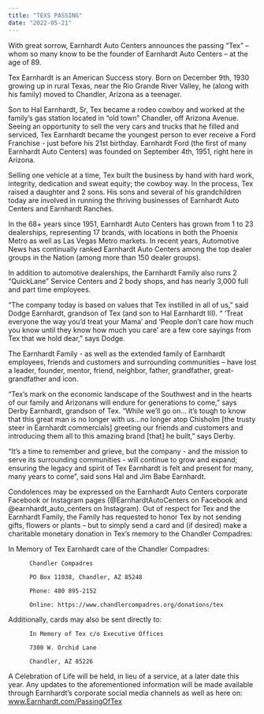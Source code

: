 ```yaml
---
title: "TEXS PASSING"
date: "2022-05-21"
---
```



With great sorrow, Earnhardt Auto Centers announces the passing “Tex” – whom so many know to be the founder of Earnhardt Auto Centers – at the age of 89.

Tex Earnhardt is an American Success story. Born on December 9th, 1930 growing up in rural Texas, near the Rio Grande River Valley, he (along with his family) moved to Chandler, Arizona as a teenager.

Son to Hal Earnhardt, Sr, Tex became a rodeo cowboy and worked at the family’s gas station located in “old town” Chandler, off Arizona Avenue.  Seeing an opportunity to sell the very cars and trucks that he filled and serviced, Tex Earnhardt became the youngest person to ever receive a Ford Franchise - just before his 21st birthday. Earnhardt Ford (the first of many  Earnhardt Auto Centers) was founded on September 4th, 1951, right here in Arizona.

Selling one vehicle at a time, Tex built the business by hand with hard work, integrity, dedication and sweat equity; the cowboy way. In the process, Tex raised a daughter and 2 sons.  His sons and several of his grandchildren today are involved in running the thriving businesses of Earnhardt Auto Centers and Earnhardt Ranches.

In the 68+ years since 1951, Earnhardt Auto Centers has grown from 1 to 23 dealerships, representing 17 brands, with locations in both the Phoenix Metro as well as Las Vegas Metro markets. In recent years, Automotive News has continually ranked Earnhardt Auto Centers among the top dealer groups in the Nation (among more than 150 dealer groups).

In addition to automotive dealerships, the Earnhardt Family also runs 2 “QuickLane” Service Centers and 2 body shops, and has nearly 3,000 full and part time employees.

“The company today is based on values that Tex instilled in all of us,” said Dodge Earnhardt, grandson of Tex (and son to Hal Earnhardt III). “ ‘Treat everyone the way you’d treat your Mama’ and  ‘People don’t care how much you know until they know how much you care’ are a few core sayings from Tex that we hold dear,” says Dodge.

The Earnhardt Family  - as well as the extended family of Earnhardt employees, friends and customers and surrounding communities – have lost a leader, founder, mentor, friend, neighbor, father, grandfather, great-grandfather and icon.

“Tex’s mark on the economic landscape of the Southwest and in the hearts of our family and Arizonans will endure for generations to come,” says Derby Earnhardt, grandson of Tex. “While we’ll go on… it’s tough to know that this great man is no longer with us…no longer atop Chisholm [the trusty steer in Earnhardt commercials] greeting our friends and customers and introducing them all to this amazing brand [that] he built,” says Derby.

“It’s a time to remember and grieve, but the company - and the mission to serve its surrounding communities - will continue to grow and expand; ensuring the legacy and spirit of Tex Earnhardt is felt and present for many, many years to come”, said sons Hal and Jim Babe Earnhardt.

Condolences may be expressed on the Earnhardt Auto Centers corporate Facebook or Instagram pages (@EarnhardtAutoCenters on Facebook and @earnhardt_auto_centers on Instagram). Out of respect for Tex and the Earnhardt Family, the Family has requested to honor Tex by not sending gifts, flowers or plants – but to simply send a card and (if desired) make a charitable monetary donation in Tex’s memory to the Chandler Compadres:

In Memory of Tex Earnhardt care of the Chandler Compadres:

          Chandler Compadres

          PO Box 11038, Chandler, AZ 85248

          Phone: 480 895-2152

          Online: https://www.chandlercompadres.org/donations/tex

Additionally, cards may also be sent directly to:

          In Memory of Tex c/o Executive Offices

          7300 W. Orchid Lane

          Chandler, AZ 85226


A Celebration of Life will be held, in lieu of a service, at a later date this year. Any updates to the aforementioned information will be made available through Earnhardt’s corporate social media channels as well as here on: www.Earnhardt.com/PassingOfTex